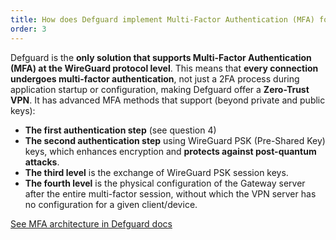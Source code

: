 ```yaml
---
title: How does Defguard implement Multi-Factor Authentication (MFA) for WireGuard?
order: 3
---
```


Defguard is the **only solution that supports Multi-Factor Authentication (MFA) at the WireGuard protocol level**. This means that **every connection undergoes multi-factor authentication**, not just a 2FA process during application startup or configuration, making Defguard offer a **Zero-Trust VPN**. It has advanced MFA methods that support (beyond private and public keys):

* **The first authentication step** (see question 4)
* **The second authentication step** using WireGuard PSK (Pre-Shared Key) keys, which enhances encryption and **protects against post-quantum attacks**.
* **The third level** is the exchange of WireGuard PSK session keys.
* **The fourth level** is the physical configuration of the Gateway server after the entire multi-factor session, without which the VPN server has no configuration for a given client/device.

[See MFA architecture in Defguard docs](https://docs.defguard.net/features/wireguard/multi-factor-authentication-mfa-2fa/architecture)
